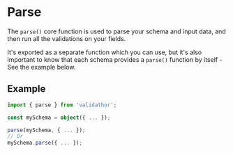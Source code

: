 # Parse

The `parse()` core function is used to parse your schema and input data, and then run all the validations on your fields.

It's exported as a separate function which you can use, but it's also important to know that each schema provides a `parse()` function by itself - See the example below.

## Example

```ts
import { parse } from 'validathor';

const mySchema = object({ ... });

parse(mySchema, { ... });
// Or
mySchema.parse({ ... });
```